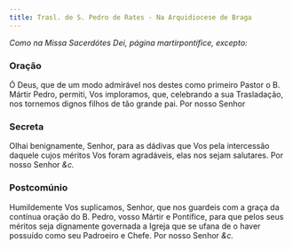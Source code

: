 ```yaml
---
title: Trasl. de S. Pedro de Rates - Na Arquidiocese de Braga
---
```


<em>Como na Missa Sacerdótes Dei, página martirpontifice, excepto:</em>

### Oração

Ó Deus, que de um modo admirável nos destes como primeiro Pastor o B.
Mártir Pedro, permiti, Vos imploramos, que, celebrando a sua Trasladação,
nos tornemos dignos filhos de tão grande pai. Por nosso Senhor

### Secreta

Olhai benignamente, Senhor, para as dádivas que Vos pela intercessão
daquele cujos méritos Vos foram agradáveis, elas nos sejam salutares. Por
nosso Senhor <em>&c.</em>

### Postcomúnio

Humildemente Vos suplicamos, Senhor, que nos guardeis com a graça da
contínua oração do B. Pedro, vosso Mártir e Pontífice, para que pelos seus
méritos seja dignamente governada a Igreja que se ufana de o haver
possuído como seu Padroeiro e Chefe. Por nosso Senhor <em>&c.</em>
